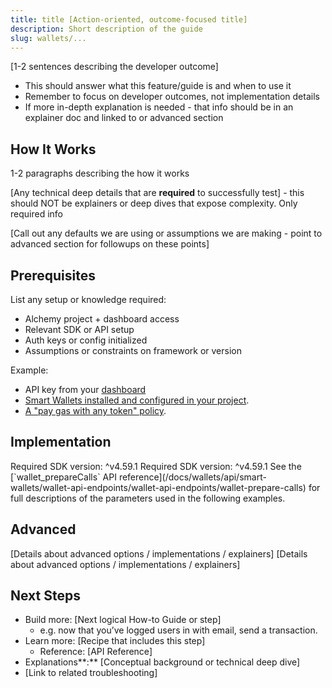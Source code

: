 ```yaml
---
title: title [Action-oriented, outcome-focused title]
description: Short description of the guide
slug: wallets/...
---
```


[1-2 sentences describing the developer outcome]

- This should answer what this feature/guide is and when to use it
- Remember to focus on developer outcomes, not implementation details
- If more in-depth explanation is needed - that info should be in an explainer doc and linked to or advanced section

## How It Works

1-2 paragraphs describing the how it works

[Any technical deep details that are **required** to successfully test] - this should NOT be explainers or deep dives that expose complexity. Only required info

[Call out any defaults we are using or assumptions we are making - point to advanced section for followups on these points]

## Prerequisites

List any setup or knowledge required:

- Alchemy project + dashboard access
- Relevant SDK or API setup
- Auth keys or config initialized
- Assumptions or constraints on framework or version

Example:

- API key from your [dashboard](https://dashboard.alchemy.com/apps)
- [Smart Wallets installed and configured in your project](/docs/wallets/pages/react/setup.mdx).
- [A "pay gas with any token" policy](https://dashboard.alchemy.com/gas-manager/policy/create).

## Implementation

<Tabs>
  <Tab title="React">
    <Info>Required SDK version: ^v4.59.1</Info>
    <Markdown src="react.mdx" />
  </Tab>
  <Tab title="Javascript">
    <Info>Required SDK version: ^v4.59.1</Info>
    <Markdown src="client.mdx" />
  </Tab>
  <Tab title="API">
    See the [`wallet_prepareCalls` API
    reference](/docs/wallets/api/smart-wallets/wallet-api-endpoints/wallet-api-endpoints/wallet-prepare-calls)
    for full descriptions of the parameters used in the following examples.
    <Markdown src="api-postop.mdx" />
  </Tab>
</Tabs>

## Advanced

<Accordion title="Advanced section 1">
  [Details about advanced options / implementations / explainers]
</Accordion>
<Accordion title="Advanced section 2">
  [Details about advanced options / implementations / explainers]
</Accordion>

## Next Steps

- Build more: [Next logical How-to Guide or step]
  - e.g. now that you’ve logged users in with email, send a transaction.
- Learn more: [Recipe that includes this step]
  - Reference: [API Reference]
- Explanations**:** [Conceptual background or technical deep dive]
- [Link to related troubleshooting]
